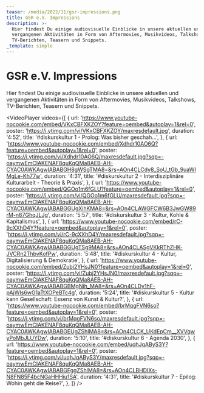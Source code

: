 ```yaml
---
teaser: /media/2022/11/gsr-impressions.png
title: GSR e.V. Impressions
description: >-
  Hier findest Du einige audiovisuelle Einblicke in unsere aktuellen und
  vergangenen Aktivitäten in Form von Aftermovies, Musikvideos, Talkshows,
  TV-Berichten, Teasern und Snippets.
_template: simple
---
```


# GSR e.V. Impressions

Hier findest Du einige audiovisuelle Einblicke in unsere aktuellen und vergangenen Aktivitäten in Form von Aftermovies, Musikvideos, Talkshows, TV-Berichten, Teasern und Snippets.

<VideoPlayer
  videos={[
    {
      url: 'https://www.youtube-nocookie.com/embed/VKxCBFXKZOY?feature=oembed&autoplay=1&rel=0',
      poster: 'https://i.ytimg.com/vi/VKxCBFXKZOY/maxresdefault.jpg',
      duration: '4:52',
      title: '#diskurskultur 1 - Prolog: Was bisher geschah...',
    },
    {
      url: 'https://www.youtube-nocookie.com/embed/Xdhdr10AO6Q?feature=oembed&autoplay=1&rel=0',
      poster:
        'https://i.ytimg.com/vi/Xdhdr10AO6Q/maxresdefault.jpg?sqp=-oaymwEmCIAKENAF8quKqQMa8AEB-AH-CYAC0AWKAgwIABABGH8gWSgTMA8=&rs=AOn4CLCdy8_SoU_tGb_9uaWIMgLe-Kh77w',
      duration: '4:31',
      title:
        '#diskurskultur 2 - Interdisziplinäre Kulturarbeit - Theorie & Praxis',
    },
    {
      url: 'https://www.youtube-nocookie.com/embed/QGOo1m6fGLU?feature=oembed&autoplay=1&rel=0',
      poster:
        'https://i.ytimg.com/vi/QGOo1m6fGLU/maxresdefault.jpg?sqp=-oaymwEmCIAKENAF8quKqQMa8AEB-AH-CYAC0AWKAgwIABABGGUgXihKMA8=&rs=AOn4CLAWGFCW6B3JwGW89rM-n87GhqJLJg',
      duration: '5:57',
      title: '#diskurskultur 3 - Kultur, Kohle & Kapitalismus',
    },
    {
      url: 'https://www.youtube-nocookie.com/embed/rC-9cXXhD4Y?feature=oembed&autoplay=1&rel=0',
      poster:
        'https://i.ytimg.com/vi/rC-9cXXhD4Y/maxresdefault.jpg?sqp=-oaymwEmCIAKENAF8quKqQMa8AEB-AH-CYAC0AWKAgwIABABGGUgTSg9MA8=&rs=AOn4CLASgVKkRThZHK-JVCRn2ThbvKofPw',
      duration: '5:48',
      title: '#diskurskultur 4  - Kultur, Digitalisierung & Demokratie',
    },
    {
      url: 'https://www.youtube-nocookie.com/embed/Zubj2YHsJN0?feature=oembed&autoplay=1&rel=0',
      poster:
        'https://i.ytimg.com/vi/Zubj2YHsJN0/maxresdefault.jpg?sqp=-oaymwEmCIAKENAF8quKqQMa8AEB-AH-CYAC0AWKAgwIABABGBMgNih_MA8=&rs=AOn4CLDy1hF-pAjWIs6wG1aTtXOPeBTc4g',
      duration: '5:24',
      title:
        '#diskurskultur 5 - Kultur kann Gesellschaft: Essenz von Kunst & Kultur?',
    },
    {
      url: 'https://www.youtube-nocookie.com/embed/brMqgFVN6so?feature=oembed&autoplay=1&rel=0',
      poster:
        'https://i.ytimg.com/vi/brMqgFVN6so/maxresdefault.jpg?sqp=-oaymwEmCIAKENAF8quKqQMa8AEB-AH-CYAC0AWKAgwIABABGEUgZShlMA8=&rs=AOn4CLCK_UKdEpCm__XVVqwyPoMbJLUYDw',
      duration: '5:10',
      title: '#diskurskultur 6 - Agenda 2030',
    },
    {
      url: 'https://www.youtube-nocookie.com/embed/uqhJqAByS3Y?feature=oembed&autoplay=1&rel=0',
      poster:
        'https://i.ytimg.com/vi/uqhJqAByS3Y/maxresdefault.jpg?sqp=-oaymwEmCIAKENAF8quKqQMa8AEB-AH-CYAC0AWKAgwIABABGFggZShlMA8=&rs=AOn4CLBHDIXs-N8FN85F4bcNGaHHHiu1SA',
      duration: '4:31',
      title: '#diskurskultur 7 - Epilog: Wohin geht die Reise?',
    },
  ]}
/>
